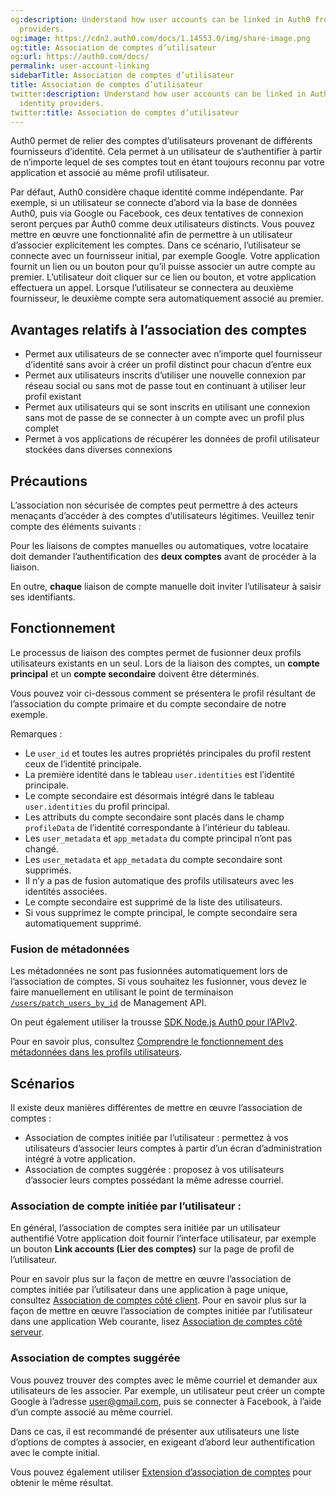```yaml
---
og:description: Understand how user accounts can be linked in Auth0 from various identity
  providers.
og:image: https://cdn2.auth0.com/docs/1.14553.0/img/share-image.png
og:title: Association de comptes d’utilisateur
og:url: https://auth0.com/docs/
permalink: user-account-linking
sidebarTitle: Association de comptes d’utilisateur
title: Association de comptes d’utilisateur
twitter:description: Understand how user accounts can be linked in Auth0 from various
  identity providers.
twitter:title: Association de comptes d’utilisateur
---
```


Auth0 permet de relier des comptes d’utilisateurs provenant de différents fournisseurs d’identité. Cela permet à un utilisateur de s’authentifier à partir de n’importe lequel de ses comptes tout en étant toujours reconnu par votre application et associé au même profil utilisateur.



Par défaut, Auth0 considère chaque identité comme indépendante. Par exemple, si un utilisateur se connecte d’abord via la base de données Auth0, puis via Google ou Facebook, ces deux tentatives de connexion seront perçues par Auth0 comme deux utilisateurs distincts. Vous pouvez mettre en œuvre une fonctionnalité afin de permettre à un utilisateur d’associer explicitement les comptes. Dans ce scénario, l’utilisateur se connecte avec un fournisseur initial, par exemple Google. Votre application fournit un lien ou un bouton pour qu’il puisse associer un autre compte au premier.  L’utilisateur doit cliquer sur ce lien ou bouton, et votre application effectuera un appel. Lorsque l’utilisateur se connectera au deuxième fournisseur, le deuxième compte sera automatiquement associé au premier.

## Avantages relatifs à l’association des comptes

* Permet aux utilisateurs de se connecter avec n’importe quel fournisseur d’identité sans avoir à créer un profil distinct pour chacun d’entre eux
* Permet aux utilisateurs inscrits d’utiliser une nouvelle connexion par réseau social ou sans mot de passe tout en continuant à utiliser leur profil existant
* Permet aux utilisateurs qui se sont inscrits en utilisant une connexion sans mot de passe de se connecter à un compte avec un profil plus complet
* Permet à vos applications de récupérer les données de profil utilisateur stockées dans diverses connexions

## Précautions

L’association non sécurisée de comptes peut permettre à des acteurs menaçants d’accéder à des comptes d’utilisateurs légitimes. Veuillez tenir compte des éléments suivants :

Pour les liaisons de comptes manuelles ou automatiques, votre locataire doit demander l’authentification des **deux comptes** avant de procéder à la liaison.

En outre, **chaque** liaison de compte manuelle doit inviter l’utilisateur à saisir ses identifiants.

## Fonctionnement

Le processus de liaison des comptes permet de fusionner deux profils utilisateurs existants en un seul. Lors de la liaison des comptes, un **compte principal** et un **compte secondaire** doivent être déterminés.

Vous pouvez voir ci-dessous comment se présentera le profil résultant de l’association du compte primaire et du compte secondaire de notre exemple.



Remarques :

* Le `user_id` et toutes les autres propriétés principales du profil restent ceux de l’identité principale.
* La première identité dans le tableau `user.identities` est l’identité principale.
* Le compte secondaire est désormais intégré dans le tableau `user.identities` du profil principal.
* Les attributs du compte secondaire sont placés dans le champ `profileData` de l’identité correspondante à l’intérieur du tableau.
* Les `user_metadata` et `app_metadata` du compte principal n’ont pas changé.
* Les `user_metadata` et `app_metadata` du compte secondaire sont supprimés.
* Il n’y a pas de fusion automatique des profils utilisateurs avec les identités associées.
* Le compte secondaire est supprimé de la liste des utilisateurs.
* Si vous supprimez le compte principal, le compte secondaire sera automatiquement supprimé.

### Fusion de métadonnées

Les métadonnées ne sont pas fusionnées automatiquement lors de l’association de comptes. Si vous souhaitez les fusionner, vous devez le faire manuellement en utilisant le point de terminaison [`/users/patch_users_by_id`](/api/v2#!/Users/patch_users_by_id) de Management API.

On peut également utiliser la trousse [SDK Node.js Auth0 pour l’APIv2](https://github.com/auth0/node-auth0/).

Pour en savoir plus, consultez [Comprendre le fonctionnement des métadonnées dans les profils utilisateurs](/users/metadata).

## Scénarios

Il existe deux manières différentes de mettre en œuvre l’association de comptes :

* Association de comptes initiée par l’utilisateur : permettez à vos utilisateurs d’associer leurs comptes à partir d’un écran d’administration intégré à votre application.
* Association de comptes suggérée : proposez à vos utilisateurs d’associer leurs comptes possédant la même adresse courriel.

### Association de compte initiée par l’utilisateur :

En général, l’association de comptes sera initiée par un utilisateur authentifié Votre application doit fournir l’interface utilisateur, par exemple un bouton **Link accounts (Lier des comptes)** sur la page de profil de l’utilisateur.

Pour en savoir plus sur la façon de mettre en œuvre l’association de comptes initiée par l’utilisateur dans une application à page unique, consultez [Association de comptes côté client](/users/references/link-accounts-client-side-scenario). Pour en savoir plus sur la façon de mettre en œuvre l’association de comptes initiée par l’utilisateur dans une application Web courante, lisez [Association de comptes côté serveur](/users/references/link-accounts-server-side-scenario).

### Association de comptes suggérée

Vous pouvez trouver des comptes avec le même courriel et demander aux utilisateurs de les associer. Par exemple, un utilisateur peut créer un compte Google à l’adresse user@gmail.com, puis se connecter à Facebook, à l’aide d’un compte associé au même courriel.

Dans ce cas, il est recommandé de présenter aux utilisateurs une liste d’options de comptes à associer, en exigeant d’abord leur authentification avec le compte initial.

Vous pouvez également utiliser [Extension d’association de comptes](/extensions/account-link) pour obtenir le même résultat.
